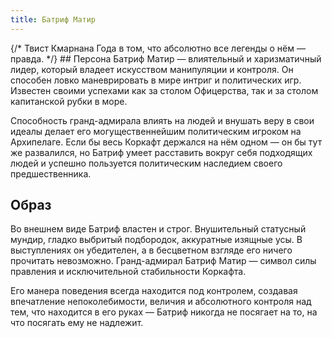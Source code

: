 ```yaml
---
title: Батриф Матир
---
```


<CharacterCard data="canons" name="Батриф Матир" />

<NiheriaRuler/>
{/* Твист Кмарнана Года в том, что абсолютно все легенды о нём — правда. */}
## Персона
Батриф Матир — влиятельный и харизматичный лидер, который владеет искусством манипуляции и контроля. Он способен ловко маневрировать в мире интриг и политических игр. Известен своими успехами как за столом Офицерства, так и за столом капитанской рубки в море.

Способность гранд-адмирала влиять на людей и внушать веру в свои идеалы делает его могущественнейшим политическим игроком на Архипелаге. Если бы весь Коркафт держался на нём одном — он бы тут же развалился, но Батриф умеет расставить вокруг себя подходящих людей и успешно пользуется политическим наследием своего предшественника.

## Образ
Во внешнем виде Батриф властен и строг. Внушительный статусный мундир, гладко выбритый подбородок, аккуратные изящные усы. В выступлениях он убедителен, а в бесцветном взгляде его ничего прочитать невозможно. Гранд-адмирал Батриф Матир — символ силы правления и исключительной стабильности Коркафта.

Его манера поведения всегда находится под контролем, создавая впечатление непоколебимости, величия и абсолютного контроля над тем, что находится в его руках — Батриф никогда не посягает на то, на что посягать ему не надлежит.

<NiheriaRuler/>

